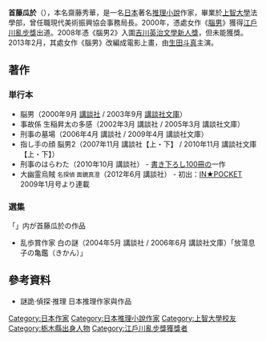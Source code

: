 {{Infobox writer <!-- for more information see [[:Template:Infobox_writer/doc|:Template:Infobox writer/doc]] -->
| name = 首藤瓜於
| image =
| caption =
| birth_date = {{birth date|1956|01|12|df=y}}
| birth_place = [[栃木縣|栃木縣]][[宇都宮市|宇都宮市]]
| death_date = 
| death_place = 
| occupation = [[小說家|小說家]]
| genre = [[推理小說|推理小說]]
| movement =
| notableworks = 《[[腦男|腦男]]》
| awards        = [[江戶川亂步獎|江戶川亂步獎]]
| influences =
| influenced =
| website =
}}
'''首藤瓜於'''（{{bd|1956年|1月12日|||Shudō Urio}}），本名齋藤秀華，是一名[[日本|日本]]著名[[推理小說|推理小說]]作家，畢業於[[上智大學|上智大學]]法學部，曾任職現代美術振興協会事務局長。2000年，憑處女作《[[腦男|腦男]]》獲得[[江戶川亂步獎|江戶川亂步獎]]出道。2008年憑《腦男2》入圍[[吉川英治文學新人獎|吉川英治文學新人獎]]，但未能獲獎。2013年2月，其處女作《腦男》改編成電影上畫，由[[生田斗真|生田斗真]]主演。

== 著作 ==
=== 単行本 ===
* 脳男（2000年9月 [[講談社|講談社]] / 2003年9月 [[講談社文庫|講談社文庫]]）　
* 事故係 生稲昇太の多感（2002年3月 講談社 / 2005年3月 講談社文庫）　
* 刑事の墓場（2006年4月 講談社 / 2009年4月 講談社文庫）　
* 指し手の顔 脳男2（2007年11月 講談社【上・下】 / 2010年11月 講談社文庫【上・下】）　
* 刑事のはらわた（2010年10月 講談社） - [[書き下ろし100冊|書き下ろし100冊]]の一作
* 大幽霊烏賊 <small>名探偵 面鏡真澄</small>（2012年6月 講談社） - 初出：[[IN★POCKET|IN★POCKET]] 2009年1月号より連載

=== 選集 ===
「」内が首藤瓜於の作品
* 乱歩賞作家 白の謎（2004年5月 講談社 / 2006年6月 講談社文庫）「放蕩息子の亀鑑（きかん）」
==參考資料==
*謎詭·偵探·推理 日本推理作家與作品

{{DEFAULTSORT:Shudō Urio}}
[[Category:日本作家|Category:日本作家]]
[[Category:日本推理小說作家|Category:日本推理小說作家]]
[[Category:上智大學校友|Category:上智大學校友]]
[[Category:栃木縣出身人物|Category:栃木縣出身人物]]
[[Category:江戶川亂步獎獲獎者|Category:江戶川亂步獎獲獎者]]